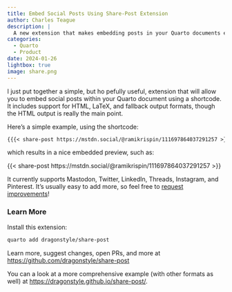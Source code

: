 ```yaml
---
title: Embed Social Posts Using Share-Post Extension
author: Charles Teague
description: |
  A new extension that makes embedding posts in your Quarto documents easy.
categories:
  - Quarto
  - Product
date: 2024-01-26
lightbox: true
image: share.png
---
```


I just put together a simple, but ho pefully useful, extension that will allow you to embed social posts within your Quarto document using a shortcode. It includes support for HTML, LaTeX, and fallback output formats, though the HTML output is really the main point.

Here's a simple example, using the shortcode:

```markdown
{{{< share-post https://mstdn.social/@ramikrispin/111697864037291257 >}}}
```

which results in a nice embedded preview, such as:

{{< share-post https://mstdn.social/@ramikrispin/111697864037291257 >}}

It currently supports Mastodon, Twitter, LinkedIn, Threads, Instagram, and Pinterest. It's usually easy to add more, so feel free to [request improvements](https://github.com/dragonstyle/share-post)!

### Learn More

Install this extension:

```bash
quarto add dragonstyle/share-post
```

Learn more, suggest changes, open PRs, and more at <https://github.com/dragonstyle/share-post>

You can a look at a more comprehensive example (with other formats as well) at <https://dragonstyle.github.io/share-post/>.
